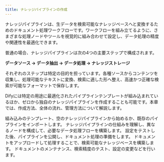 ```yaml
---
title: ナレッジパイプラインの作成
---
```


ナレッジパイプラインは、生データを検索可能なナレッジベースへと変換するためのドキュメント処理ワークフローです。ワークフローを組み立てるように、さまざまな処理ノードやツールを視覚的に組み合わせて設定し、データ処理の精度や関連性を最適化できます。

普通の場合、ナレッジパイプラインは次の4つの主要ステップで構成されます。

**データソース → データ抽出 → データ処理 → ナレッジストレージ**

それぞれのステップは特定の目的を担っています。各種ソースからコンテンツを収集し、処理可能なテキストに変換、検索に適した形へ整え、高速かつ正確な検索が可能なフォーマットで保存します。

Difyには特定の用途に最適化されたパイプラインテンプレートが組み込まれているほか、ゼロから独自のナレッジパイプラインを作成することも可能です。本章では、作成方法、全体の流れ、管理方法について解説します。

<Steps>
  <Step>
    <Card title="ステップ1：ナレッジパイプラインの作成" horizontal href="./create-knowledge-pipeline">
      組み込みのテンプレート、空のナレッジパイプラインから始めるか、既存のパイプラインをインポートします。
    </Card>
  </Step>
  <Step>
    <Card title="ステップ2：ナレッジパイプラインの構築" horizontal href="./knowledge-pipeline-orchestration">
      ナレッジパイプラインの仕組みを理解し、異なるノードを構成して、必要なデータ処理フローを構築します。
    </Card>
  </Step>
  <Step>
    <Card title="ステップ3：ナレッジパイプラインの公開" horizontal href="./publish-knowledge-pipeline">
      設定をテストした後、パイプラインを公開し、ドキュメント処理の準備をします。
    </Card>
  </Step>
  <Step>
    <Card title="ステップ4：ファイルのアップロード" horizontal href="./upload-files">
      ドキュメントをアップロードして処理することで、検索可能なナレッジベースを構築します。
    </Card>
  </Step>
  <Step>
    <Card title="ステップ5：ナレッジベースの管理と活用" horizontal href="./manage-knowledge-base">
      ドキュメントのメンテナンス、検索精度のテスト、設定の変更などを行います。
    </Card>
  </Step>
</Steps>